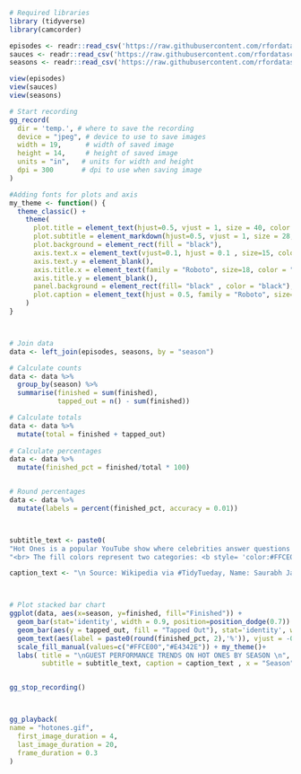 


```r
# Required libraries
library (tidyverse)
library(camcorder)

```





```r
episodes <- readr::read_csv('https://raw.githubusercontent.com/rfordatascience/tidytuesday/master/data/2023/2023-08-08/episodes.csv')
sauces <- readr::read_csv('https://raw.githubusercontent.com/rfordatascience/tidytuesday/master/data/2023/2023-08-08/sauces.csv')
seasons <- readr::read_csv('https://raw.githubusercontent.com/rfordatascience/tidytuesday/master/data/2023/2023-08-08/seasons.csv')

view(episodes)
view(sauces)
view(seasons)
```

```r
# Start recording
gg_record(
  dir = 'temp.', # where to save the recording
  device = "jpeg", # device to use to save images
  width = 19,      # width of saved image
  height = 14,     # height of saved image
  units = "in",   # units for width and height
  dpi = 300       # dpi to use when saving image
)

```




```r

#Adding fonts for plots and axis 
my_theme <- function() {
  theme_classic() +                        
    theme(
      plot.title = element_text(hjust=0.5, vjust = 1, size = 40, color = "#FFCE00", family = "PT Sans Pro Narrow"),
      plot.subtitle = element_markdown(hjust=0.5, vjust = 1, size = 28, family = "PT Sans Pro Narrow", color = "white"),
      plot.background = element_rect(fill = "black"),
      axis.text.x = element_text(vjust=0.1, hjust = 0.1 , size=15, color = "white"),
      axis.text.y = element_blank(),
      axis.title.x = element_text(family = "Roboto", size=18, color = "white"),
      axis.title.y = element_blank(),
      panel.background = element_rect(fill= "black" , color = "black"),
      plot.caption = element_text(hjust = 0.5, family = "Roboto", size=24, color = "white")
    )
}



# Join data 
data <- left_join(episodes, seasons, by = "season")

# Calculate counts
data <- data %>%
  group_by(season) %>%
  summarise(finished = sum(finished), 
            tapped_out = n() - sum(finished))  

# Calculate totals
data <- data %>% 
  mutate(total = finished + tapped_out)
  
# Calculate percentages
data <- data %>%
  mutate(finished_pct = finished/total * 100) 


# Round percentages  
data <- data %>%
  mutate(labels = percent(finished_pct, accuracy = 0.01))



subtitle_text <- paste0(
"Hot Ones is a popular YouTube show where celebrities answer questions while eating increasingly spicy wings. ",
"<br> The fill colors represent two categories: <b style= 'color:#FFCE00' > Finished </b> and <b style= 'color:#E4342E' > Tapped Out </b> </br> <br> ")

caption_text <- "\n Source: Wikipedia via #TidyTueday, Name: Saurabh Jadhav"



# Plot stacked bar chart
ggplot(data, aes(x=season, y=finished, fill="Finished")) +
  geom_bar(stat='identity', width = 0.9, position=position_dodge(0.7)) + 
  geom_bar(aes(y = tapped_out, fill = "Tapped Out"), stat='identity', width = 0.9,position=position_dodge(0.5)) +
  geom_text(aes(label = paste0(round(finished_pct, 2),'%')), vjust = -0.5, size= 5.75 , color = "white") +
  scale_fill_manual(values=c("#FFCE00","#E4342E")) + my_theme()+
  labs( title = "\nGUEST PERFORMANCE TRENDS ON HOT ONES BY SEASON \n",
        subtitle = subtitle_text, caption = caption_text , x = "Season" )  + guides(fill = 'none') 


gg_stop_recording()



gg_playback(
name = "hotones.gif",
  first_image_duration = 4,
  last_image_duration = 20,
  frame_duration = 0.3
)


```

